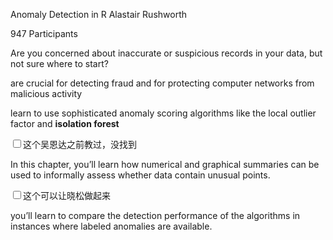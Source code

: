 Anomaly Detection in R
Alastair Rushworth

947 Participants

Are you concerned about inaccurate or suspicious records in your data, but not sure where to start?

are crucial for detecting fraud and for protecting computer networks from malicious activity

learn to use sophisticated anomaly scoring algorithms like the local outlier factor and **isolation forest**

<input type="checkbox" id="checkbox1" class="styled">这个吴恩达之前教过，没找到

In this chapter, you'll learn how numerical and graphical summaries can be used to informally assess whether data contain unusual points.

<input type="checkbox" id="checkbox1" class="styled">这个可以让晓松做起来

you'll learn to compare the detection performance of the algorithms in instances where labeled anomalies are available.

